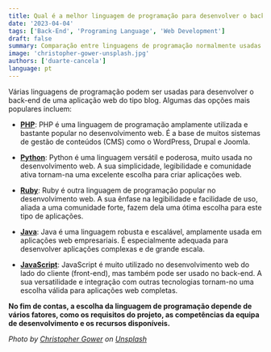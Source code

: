```yaml
---
title: Qual é a melhor linguagem de programação para desenvolver o back-end de uma aplicação web tipo blog?
date: '2023-04-04'
tags: ['Back-End', 'Programing Language', 'Web Development']
draft: false
summary: Comparação entre linguagens de programação normalmente usadas para o back-end de aplicações web do tipo blog.
image: 'christopher-gower-unsplash.jpg'
authors: ['duarte-cancela']
language: pt
---
```


Várias linguagens de programação podem ser usadas para desenvolver o back-end de uma aplicação web do tipo blog. Algumas das opções mais populares incluem:

- [**PHP**](https://www.php.net/): PHP é uma linguagem de programação amplamente utilizada e bastante popular no desenvolvimento web. É a base de muitos sistemas de gestão de conteúdos (CMS) como o WordPress, Drupal e Joomla.

- [**Python**](https://www.python.org/): Python é uma linguagem versátil e poderosa, muito usada no desenvolvimento web. A sua simplicidade, legibilidade e comunidade ativa tornam-na uma excelente escolha para criar aplicações web.

- [**Ruby**](https://www.ruby-lang.org/en/): Ruby é outra linguagem de programação popular no desenvolvimento web. A sua ênfase na legibilidade e facilidade de uso, aliada a uma comunidade forte, fazem dela uma ótima escolha para este tipo de aplicações.

- [**Java**](https://www.java.com/en/): Java é uma linguagem robusta e escalável, amplamente usada em aplicações web empresariais. É especialmente adequada para desenvolver aplicações complexas e de grande escala.

- [**JavaScript**](https://www.javascript.com/): JavaScript é muito utilizado no desenvolvimento web do lado do cliente (front-end), mas também pode ser usado no back-end. A sua versatilidade e integração com outras tecnologias tornam-no uma escolha válida para aplicações web completas.

**No fim de contas, a escolha da linguagem de programação depende de vários fatores, como os requisitos do projeto, as competências da equipa de desenvolvimento e os recursos disponíveis.**

_Photo by [Christopher Gower](https://unsplash.com/@cgower?utm_source=unsplash&utm_medium=referral&utm_content=creditCopyText) on [Unsplash](https://unsplash.com/photos/m_HRfLhgABo?utm_source=unsplash&utm_medium=referral&utm_content=creditCopyText)_
